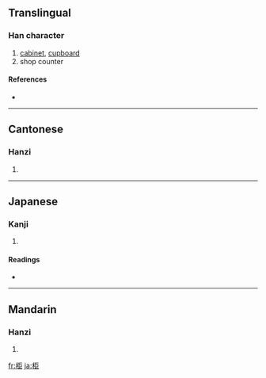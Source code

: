 {{see|櫃}}
==Translingual==

===Han character===
{{Han char|rn=75|rad=木|as=05|sn=9|four=4191<sub>7</sub>|canj=木尸尸 (DSS)}}

# [[cabinet]], [[cupboard]]
# shop counter

====References====
* {{Han ref|kx=0519.140|dkj=14631|dj=0907.130|hdz=21167.050|uh=67DC|ud=26588|bh=CF40|bd=53056}}

----

==Cantonese==

===Hanzi===
{{yue-hanzi|jyut=|y=geui2}}

# {{defn|Cantonese}}

----

==Japanese==

===Kanji===
{{ja-kanji|grade=|rs=木05}}

# {{defn|Japanese}}

====Readings====
* {{ja-readings|on=[[きょ]] (kyo), [[こ]] (ko), [[く]] (ku)|kun=[[あまだれ]] (amadare)}}

----

==Mandarin==

===Hanzi===
{{cmn-hanzi|tra=櫃|pin=[[guì]] ([[gui4]]), [[jǔ]] ([[ju3]])|wg=chü<sup>3</sup>}}

# {{defn|Mandarin}}

[[fr:柜]]
[[ja:柜]]